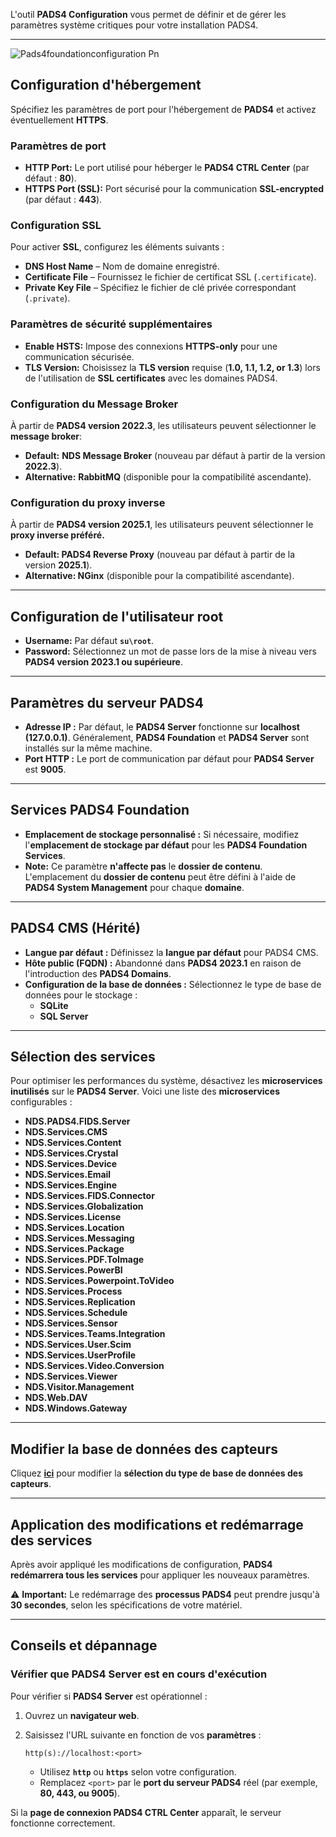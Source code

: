 L'outil **PADS4 Configuration** vous permet de définir et de gérer les paramètres système critiques pour votre installation PADS4.

***

![Pads4foundationconfiguration Pn](/images/install-pads4/install-pads4-server/PADS4Foundationconfiguration.png)

## **Configuration d'hébergement**

Spécifiez les paramètres de port pour l'hébergement de **PADS4** et activez éventuellement **HTTPS**.

### **Paramètres de port**

* **HTTP Port:** Le port utilisé pour héberger le **PADS4 CTRL Center** (par défaut : **80**).
* **HTTPS Port (SSL):** Port sécurisé pour la communication **SSL-encrypted** (par défaut : **443**).

### **Configuration SSL**

Pour activer **SSL**, configurez les éléments suivants :

* **DNS Host Name** – Nom de domaine enregistré.
* **Certificate File** – Fournissez le fichier de certificat SSL (`.certificate`).
* **Private Key File** – Spécifiez le fichier de clé privée correspondant (`.private`).

### **Paramètres de sécurité supplémentaires**

* **Enable HSTS:** Impose des connexions **HTTPS-only** pour une communication sécurisée.
* **TLS Version:** Choisissez la **TLS version** requise (**1.0, 1.1, 1.2, or 1.3**) lors de l'utilisation de **SSL certificates** avec les domaines PADS4.

### **Configuration du Message Broker**

À partir de **PADS4 version 2022.3**, les utilisateurs peuvent sélectionner le **message broker**:

* **Default:** **NDS Message Broker** (nouveau par défaut à partir de la version **2022.3**).
* **Alternative:** **RabbitMQ** (disponible pour la compatibilité ascendante).

### **Configuration du proxy inverse**

À partir de **PADS4 version 2025.1**, les utilisateurs peuvent sélectionner le **proxy inverse préféré.**

* **Default: PADS4 Reverse Proxy** (nouveau par défaut à partir de la version **2025.1**).
* **Alternative: NGinx** (disponible pour la compatibilité ascendante).

***

## **Configuration de l'utilisateur root**

* **Username:** Par défaut **`su\root`**.
* **Password:** Sélectionnez un mot de passe lors de la mise à niveau vers **PADS4 version 2023.1 ou supérieure**.

***

## **Paramètres du serveur PADS4**

* **Adresse IP :** Par défaut, le **PADS4 Server** fonctionne sur **localhost (127.0.0.1)**. Généralement, **PADS4 Foundation** et **PADS4 Server** sont installés sur la même machine.
* **Port HTTP :** Le port de communication par défaut pour **PADS4 Server** est **9005**.

***

## **Services PADS4 Foundation**

* **Emplacement de stockage personnalisé :** Si nécessaire, modifiez l'**emplacement de stockage par défaut** pour les **PADS4 Foundation Services**.
* **Note:** Ce paramètre **n'affecte pas** le **dossier de contenu**. L'emplacement du **dossier de contenu** peut être défini à l'aide de **PADS4 System Management** pour chaque **domaine**.

***

## **PADS4 CMS (Hérité)**

* **Langue par défaut :** Définissez la **langue par défaut** pour PADS4 CMS.
* **Hôte public (FQDN) :** Abandonné dans **PADS4 2023.1** en raison de l'introduction des **PADS4 Domains**.
* **Configuration de la base de données :** Sélectionnez le type de base de données pour le stockage :
  * **SQLite**
  * **SQL Server**

***

## **Sélection des services**

Pour optimiser les performances du système, désactivez les **microservices inutilisés** sur le **PADS4 Server**. Voici une liste des **microservices** configurables :

* **NDS.PADS4.FIDS.Server**
* **NDS.Services.CMS**
* **NDS.Services.Content**
* **NDS.Services.Crystal**
* **NDS.Services.Device**
* **NDS.Services.Email**
* **NDS.Services.Engine**
* **NDS.Services.FIDS.Connector**
* **NDS.Services.Globalization**
* **NDS.Services.License**
* **NDS.Services.Location**
* **NDS.Services.Messaging**
* **NDS.Services.Package**
* **NDS.Services.PDF.ToImage**
* **NDS.Services.PowerBI**
* **NDS.Services.Powerpoint.ToVideo**
* **NDS.Services.Process**
* **NDS.Services.Replication**
* **NDS.Services.Schedule**
* **NDS.Services.Sensor**
* **NDS.Services.Teams.Integration**
* **NDS.Services.User.Scim**
* **NDS.Services.UserProfile**
* **NDS.Services.Video.Conversion**
* **NDS.Services.Viewer**
* **NDS.Visitor.Management**
* **NDS.Web.DAV**
* **NDS.Windows.Gateway**

***

## **Modifier la base de données des capteurs**

Cliquez [**ici**](#) pour modifier la **sélection du type de base de données des capteurs**.

***

## **Application des modifications et redémarrage des services**

Après avoir appliqué les modifications de configuration, **PADS4 redémarrera tous les services** pour appliquer les nouveaux paramètres.

⚠ **Important:** Le redémarrage des **processus PADS4** peut prendre jusqu'à **30 secondes**, selon les spécifications de votre matériel.

***

## **Conseils et dépannage**

### **Vérifier que PADS4 Server est en cours d'exécution**

Pour vérifier si **PADS4 Server** est opérationnel :

1. Ouvrez un **navigateur web**.
2. Saisissez l'URL suivante en fonction de vos **paramètres** :

   ```
   http(s)://localhost:<port>  
   ```

   * Utilisez **`http`** ou **`https`** selon votre configuration.
   * Remplacez `<port>` par le **port du serveur PADS4** réel (par exemple, **80, 443, ou 9005**).

Si la **page de connexion PADS4 CTRL Center** apparaît, le serveur fonctionne correctement.
